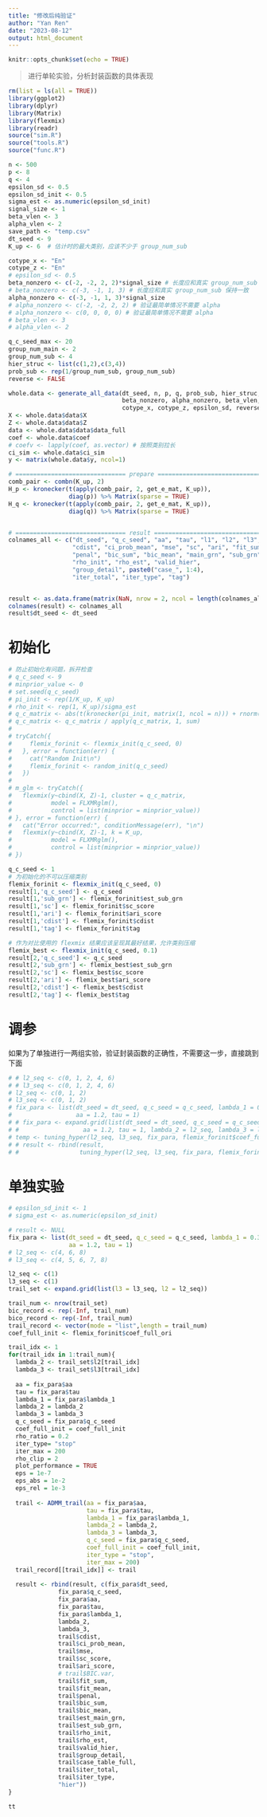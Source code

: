 ```yaml
---
title: "修改后纯验证"
author: "Yan Ren"
date: "2023-08-12"
output: html_document
---
```


```r
knitr::opts_chunk$set(echo = TRUE)
```

> 进行单轮实验，分析封装函数的具体表现

```r
rm(list = ls(all = TRUE))
library(ggplot2)
library(dplyr)
library(Matrix)
library(flexmix)
library(readr)
source("sim.R")
source("tools.R")
source("func.R")
```

```r
n <- 500
p <- 8
q <- 4
epsilon_sd <- 0.5
epsilon_sd_init <- 0.5
sigma_est <- as.numeric(epsilon_sd_init)
signal_size <- 1
beta_vlen <- 3
alpha_vlen <- 2
save_path <- "temp.csv"
dt_seed <- 9
K_up <- 6  # 估计时的最大类别，应该不少于 group_num_sub

cotype_x <- "En"
cotype_z <- "En"
# epsilon_sd <- 0.5
beta_nonzero <- c(-2, -2, 2, 2)*signal_size # 长度应和真实 group_num_sub 保持一致
# beta_nonzero <- c(-3, -1, 1, 3) # 长度应和真实 group_num_sub 保持一致
alpha_nonzero <- c(-3, -1, 1, 3)*signal_size
# alpha_nonzero <- c(-2, -2, 2, 2) # 验证最简单情况不需要 alpha
# alpha_nonzero <- c(0, 0, 0, 0) # 验证最简单情况不需要 alpha
# beta_vlen <- 3
# alpha_vlen <- 2

q_c_seed_max <- 20
group_num_main <- 2                    
group_num_sub <- 4    
hier_struc <- list(c(1,2),c(3,4))
prob_sub <- rep(1/group_num_sub, group_num_sub)  
reverse <- FALSE
```

```r
whole.data <- generate_all_data(dt_seed, n, p, q, prob_sub, hier_struc, 
                                beta_nonzero, alpha_nonzero, beta_vlen, alpha_vlen, 
                                cotype_x, cotype_z, epsilon_sd, reverse)
X <- whole.data$data$X
Z <- whole.data$data$Z
data <- whole.data$data$data_full
coef <- whole.data$coef
# coefv <- lapply(coef, as.vector) # 按照类别拉长
ci_sim <- whole.data$ci_sim
y <- matrix(whole.data$y, ncol=1)

# =============================== prepare =================================
comb_pair <- combn(K_up, 2)
H_p <- kronecker(t(apply(comb_pair, 2, get_e_mat, K_up)),
                 diag(p)) %>% Matrix(sparse = TRUE)
H_q <- kronecker(t(apply(comb_pair, 2, get_e_mat, K_up)),
                 diag(q)) %>% Matrix(sparse = TRUE)


# =============================== result =================================
colnames_all <- c("dt_seed", "q_c_seed", "aa", "tau", "l1", "l2", "l3",
                  "cdist", "ci_prob_mean", "mse", "sc", "ari", "fit_sum", "fit_mean",
                  "penal", "bic_sum", "bic_mean", "main_grn", "sub_grn", 
                  "rho_init", "rho_est", "valid_hier", 
                  "group_detail", paste0("case_", 1:4), 
                  "iter_total", "iter_type", "tag")


result <- as.data.frame(matrix(NaN, nrow = 2, ncol = length(colnames_all)))
colnames(result) <- colnames_all
result$dt_seed <- dt_seed
```

# 初始化

```r
# 防止初始化有问题，拆开检查
# q_c_seed <- 9
# minprior_value <- 0
# set.seed(q_c_seed)
# pi_init <- rep(1/K_up, K_up)
# rho_init <- rep(1, K_up)/sigma_est
# q_c_matrix <- abs(t(kronecker(pi_init, matrix(1, ncol = n))) + rnorm(n*K_up, mean = 0, sd = .1))
# q_c_matrix <- q_c_matrix / apply(q_c_matrix, 1, sum)
# 
# tryCatch({
#     flemix_forinit <- flexmix_init(q_c_seed, 0)
#   }, error = function(err) {
#     cat("Random Init\n")
#     flemix_forinit <- random_init(q_c_seed)
#   })
# 
# m_glm <- tryCatch({
#   flexmix(y~cbind(X, Z)-1, cluster = q_c_matrix,
#           model = FLXMRglm(),
#           control = list(minprior = minprior_value))
# }, error = function(err) {
#   cat("Error occurred:", conditionMessage(err), "\n")
#   flexmix(y~cbind(X, Z)-1, k = K_up,
#           model = FLXMRglm(),
#           control = list(minprior = minprior_value))
# })
```


```r
q_c_seed <- 1
# 为初始化的不可以压缩类别
flemix_forinit <- flexmix_init(q_c_seed, 0)
result[1,'q_c_seed'] <- q_c_seed
result[1,'sub_grn'] <- flemix_forinit$est_sub_grn
result[1,'sc'] <- flemix_forinit$sc_score
result[1,'ari'] <- flemix_forinit$ari_score
result[1,'cdist'] <- flemix_forinit$cdist
result[1,'tag'] <- flemix_forinit$tag

# 作为对比使用的 flexmix 结果应该呈现其最好结果，允许类别压缩
flemix_best <- flexmix_init(q_c_seed, 0.1)
result[2,'q_c_seed'] <- q_c_seed
result[2,'sub_grn'] <- flemix_best$est_sub_grn
result[2,'sc'] <- flemix_best$sc_score
result[2,'ari'] <- flemix_best$ari_score
result[2,'cdist'] <- flemix_best$cdist
result[2,'tag'] <- flemix_best$tag
```


# 调参

如果为了单独进行一两组实验，验证封装函数的正确性，不需要这一步，直接跳到下面

```r
# # l2_seq <- c(0, 1, 2, 4, 6)
# # l3_seq <- c(0, 1, 2, 4, 6)
# l2_seq <- c(0, 1, 2)
# l3_seq <- c(0, 1, 2)
# fix_para <- list(dt_seed = dt_seed, q_c_seed = q_c_seed, lambda_1 = 0.3,
#                  aa = 1.2, tau = 1)
# # fix_para <- expand.grid(list(dt_seed = dt_seed, q_c_seed = q_c_seed, lambda_1 = 0.3,
# #                  aa = 1.2, tau = 1, lambda_2 = l2_seq, lambda_3 = l3_seq))
# temp <- tuning_hyper(l2_seq, l3_seq, fix_para, flemix_forinit$coef_full_ori, save_all = TRUE)
# # result <- rbind(result, 
# #                 tuning_hyper(l2_seq, l3_seq, fix_para, flemix_forinit$coef_full_ori))
```


# 单独实验

```r

# epsilon_sd_init <- 1
# sigma_est <- as.numeric(epsilon_sd_init)

# result <- NULL
fix_para <- list(dt_seed = dt_seed, q_c_seed = q_c_seed, lambda_1 = 0.3,
                 aa = 1.2, tau = 1)
# l2_seq <- c(4, 6, 8)
# l3_seq <- c(4, 5, 6, 7, 8)

l2_seq <- c(1)
l3_seq <- c(1)
trail_set <- expand.grid(list(l3 = l3_seq, l2 = l2_seq))

trail_num <- nrow(trail_set)
bic_record <- rep(-Inf, trail_num)
bico_record <- rep(-Inf, trail_num)
trail_record <- vector(mode = "list",length = trail_num)
coef_full_init <- flemix_forinit$coef_full_ori

trail_idx <- 1
for(trail_idx in 1:trail_num){
  lambda_2 <- trail_set$l2[trail_idx]
  lambda_3 <- trail_set$l3[trail_idx]
  
  aa = fix_para$aa
  tau = fix_para$tau
  lambda_1 = fix_para$lambda_1
  lambda_2 = lambda_2
  lambda_3 = lambda_3
  q_c_seed = fix_para$q_c_seed
  coef_full_init = coef_full_init
  rho_ratio = 0.2
  iter_type= "stop"
  iter_max = 200
  rho_clip = 2
  plot_performance = TRUE
  eps = 1e-7
  eps_abs = 1e-2
  eps_rel = 1e-3
  
  trail <- ADMM_trail(aa = fix_para$aa,
                      tau = fix_para$tau,
                      lambda_1 = fix_para$lambda_1,
                      lambda_2 = lambda_2,
                      lambda_3 = lambda_3,
                      q_c_seed = fix_para$q_c_seed,
                      coef_full_init = coef_full_init,
                      iter_type = "stop",
                      iter_max = 200)
  trail_record[[trail_idx]] <- trail
  
  result <- rbind(result, c(fix_para$dt_seed,
              fix_para$q_c_seed,
              fix_para$aa,
              fix_para$tau,
              fix_para$lambda_1,
              lambda_2,
              lambda_3,
              trail$cdist,
              trail$ci_prob_mean,
              trail$mse,
              trail$sc_score,
              trail$ari_score,
              # trail$BIC.var,
              trail$fit_sum,
              trail$fit_mean,
              trail$penal,
              trail$bic_sum,
              trail$bic_mean,
              trail$est_main_grn,
              trail$est_sub_grn,
              trail$rho_init,
              trail$rho_est,
              trail$valid_hier,
              trail$group_detail,
              trail$case_table_full,
              trail$iter_total,
              trail$iter_type,
              "hier"))
}
```

```r
tt
```









